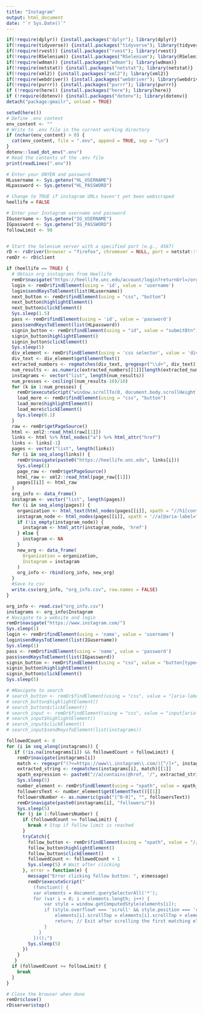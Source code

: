 ```yaml
---
title: "Instagram"
output: html_document
date: "`r Sys.Date()`"
---
```


```r
if(!require(dplyr)) {install.packages("dplyr"); library(dplyr)}
if(!require(tidyverse)) {install.packages("tidyverse"); library(tidyverse)}
if(!require(rvest)) {install.packages("rvest"); library(rvest)}
if(!require(RSelenium)) {install.packages("RSelenium"); library(RSelenium)}
if(!require(wdman)) {install.packages("wdman"); library(wdman)}
if(!require(netstat)) {install.packages("netstat"); library(netstat)}
if(!require(xml2)) {install.packages("xml2"); library(xml2)}
if(!require(webdriver)) {install.packages("webdriver"); library(webdriver)}
if(!require(purrr)) {install.packages("purrr"); library(purrr)}
if (!require(here)) {install.packages("here"); library(here)}
if (!require(dotenv)) {install.packages("dotenv"); library(dotenv)}
detach("package:gmailr", unload = TRUE)

setwd(here())
# Define .env content
env_content <- ""
# Write to .env file in the current working directory
if (nchar(env_content) > 0) {
  cat(env_content, file = ".env", append = TRUE, sep = "\n")
}
dotenv::load_dot_env(".env")
# Read the contents of the .env file
print(readLines(".env"))
```

```r
# Enter your ONYEN and password
HLusername <- Sys.getenv("HL_USERNAME")
HLpassword <- Sys.getenv("HL_PASSWORD")

# Change to TRUE if instagram URLs haven't yet been webscraped
heellife = FALSE

# Enter your Instagram username and password
IGusername <- Sys.getenv("IG_USERNAME")
IGpassword <- Sys.getenv("IG_PASSWORD")
followLimit <- 90


# Start the Selenium server with a specified port (e.g., 4567)
rD <- rsDriver(browser = "firefox", chromever = NULL, port = netstat::free_port())
remDr <- rD$client

if (heellife == TRUE) {
  # Obtain org instagrams from Heellife
  remDr$navigate("https://heellife.unc.edu/account/login?returnUrl=/organizations")
  login <- remDr$findElement(using = 'id', value = 'username')
  login$sendKeysToElement(list(HLusername))
  next_button <- remDr$findElement(using = "css", "button")
  next_button$highlightElement()
  next_button$clickElement()
  Sys.sleep(1.5)
  pass <- remDr$findElement(using = 'id', value = 'password')
  pass$sendKeysToElement(list(HLpassword))
  signin_button <- remDr$findElement(using = "id", value = "submitBtn")
  signin_button$highlightElement()
  signin_button$clickElement()
  Sys.sleep(5)
  div_element <- remDr$findElement(using = 'css selector', value = 'div[style="color: rgb(73, 73, 73); margin: 15px 0px 0px; font-style: italic; text-align: left;"]')
  div_text <- div_element$getElementText()
  extracted_numbers <- regmatches(div_text, gregexpr("\\d+", div_text))
  num_results <- as.numeric(extracted_numbers[[1]][length(extracted_numbers[[1]])])
  instagrams <- vector("list", length(num_results))
  num_presses <- ceiling((num_results-10)/10)
  for (k in 1:num_presses) {
    remDr$executeScript("window.scrollTo(0, document.body.scrollHeight);")
    load_more <- remDr$findElement(using = "css", "button")
    load_more$highlightElement()
    load_more$clickElement()
    Sys.sleep(0.1)
  }
  raw <- remDr$getPageSource()
  html <- xml2::read_html(raw[[1]])
  links <- html %>% html_nodes("a") %>% html_attr("href")
  links <- links[-1]
  pages <- vector("list", length(links))
  for (i in seq_along(links)) {
    remDr$navigate(paste0("https://heellife.unc.edu", links[i]))
    Sys.sleep(1)
    page_raw <- remDr$getPageSource()
    html_raw <- xml2::read_html(page_raw[[1]])
    pages[[i]] <- html_raw
  }
  org_info <- data_frame()
  instagram <- vector("list", length(pages))
  for (i in seq_along(pages)) {
    organization <- html_text(html_nodes(pages[[i]], xpath = "//h1[contains(@style, 'padding: 13px 0px 0px 85px;')]"), trim = TRUE)
    instagram_node <- html_nodes(pages[[i]], xpath = '//a[@aria-label="Visit our instagram"]')
    if (!is_empty(instagram_node)) {
      instagram <- html_attr(instagram_node, 'href')
    } else {
      instagram <- NA
    }
    new_org <- data_frame(
      Organization = organization,
      Instagram = instagram
    )
    org_info <- rbind(org_info, new_org)
  }
  #Save to csv
  write.csv(org_info, "org_info.csv", row.names = FALSE)
}

org_info <- read.csv("org_info.csv")
instagrams <- org_info$Instagram
# Navigate to a website and login
remDr$navigate("https://www.instagram.com/")
Sys.sleep(1)
login <- remDr$findElement(using = 'name', value = 'username')
login$sendKeysToElement(list(IGusername))
Sys.sleep(1)
pass <- remDr$findElement(using = 'name', value = 'password')
pass$sendKeysToElement(list(IGpassword))
signin_button <- remDr$findElement(using = "css", value = "button[type='submit']")
signin_button$highlightElement()
signin_button$clickElement()
Sys.sleep(5)

# #Navigate to search
# search_button <- remDr$findElement(using = "css", value = "[aria-label='Search']")
# search_button$highlightElement()
# search_button$clickElement()
# search_input <- remDr$findElement(using = "css", value = "input[aria-label='Search input']")
# search_input$highlightElement()
# search_input$clickElement()
# search_input$sendKeysToElement(list(instagrams))

followedCount <- 0
for (i in seq_along(instagrams)) {
   if (!is.na(instagrams[i]) && followedCount < followLimit) {
    remDr$navigate(instagrams[i])
    match <- regexpr("(?<=https://www\\.instagram\\.com/)[^/]+", instagrams[i], perl = TRUE)
    extracted_string <- regmatches(instagrams[i], match)[[1]]
    xpath_expression <- paste0("//a[contains(@href, '/", extracted_string, "/')]")
    Sys.sleep(5)
    number_element <- remDr$findElement(using = "xpath", value = xpath_expression)
    followersText <- number_element$getElementText()[[1]]
    followersNumber <- as.numeric(gsub("[^0-9]", "", followersText))
    remDr$navigate(paste0(instagrams[i], "followers/"))
    Sys.sleep(5)
    for (j in 1:followersNumber) {
      if (followedCount >= followLimit) {
        break # Stop if follow limit is reached
      }
      tryCatch({
        follow_button <- remDr$findElement(using = "xpath", value = "//div[contains(@class, '_aano')]//button[.//div[. = 'Follow']]")
        follow_button$highlightElement()
        follow_button$clickElement()
        followedCount <- followedCount + 1
        Sys.sleep(5) # Wait after clicking
      }, error = function(e) {
        message("Error clicking follow button: ", e$message)
        remDr$executeScript("
          (function() {
          var elements = document.querySelectorAll('*');
          for (var i = 0; i < elements.length; i++) {
              var style = window.getComputedStyle(elements[i]);
              if (style.overflowY === 'scroll' && style.position === 'relative') {
                  elements[i].scrollTop = elements[i].scrollTop + elements[i].offsetHeight;
                  return; // Exit after scrolling the first matching element
              }
            }
          })();")
        Sys.sleep(5)
      })
    }
   }
  if (followedCount >= followLimit) {
    break
  }
}

# Close the browser when done
remDr$close()
rD$server$stop()
```